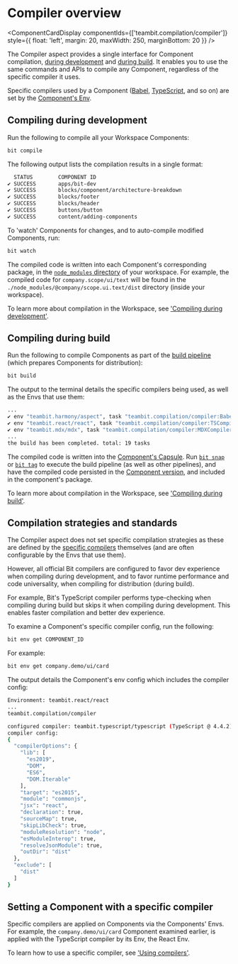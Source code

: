 
# Compiler overview

<ComponentCardDisplay
  componentIds={['teambit.compilation/compiler']}
  style={{ float: 'left', margin: 20, maxWidth: 250, marginBottom: 20 }}
/>

The Compiler aspect provides a single interface for Component compilation, [during development](/dev-services/compiler/compiling-during-development) and [during build](/dev-services/compiler/compiling-during-build).
It enables you to use the same commands and APIs to compile any Component, regardless of the specific compiler it uses.

Specific compilers used by a Component ([Babel](https://bit.cloud/teambit/compilation/babel), [TypeScript](https://bit.cloud/teambit/typescript/typescript), and so on) are set by the [Component's Env](/envs/using-envs).

## Compiling during development

Run the following to compile all your Workspace Components:

```bash
bit compile
```

The following output lists the compilation results in a single format:

```bash
  STATUS        COMPONENT ID
✔ SUCCESS       apps/bit-dev
✔ SUCCESS       blocks/component/architecture-breakdown
✔ SUCCESS       blocks/footer
✔ SUCCESS       blocks/header
✔ SUCCESS       buttons/button
✔ SUCCESS       content/adding-components
```

To 'watch' Components for changes, and to auto-compile modified Components, run:

```bash
bit watch
```

The compiled code is written into each Component's corresponding package, in the [`node_modules` directory](/dependencies/node-modules) of your workspace.
For example, the compiled code for `company.scope/ui/text` will be found in the `./node_modules/@company/scope.ui.text/dist` directory (inside your workspace).

To learn more about compilation in the Workspace, see ['Compiling during development'](/dev-services/compiler/compiling-during-development).

## Compiling during build

Run the following to compile Components as part of the [build pipeline](/dev-services/builder/build-pipelines) (which prepares Components for distribution):

```bash
bit build
```

The output to the terminal details the specific compilers being used, as well as the Envs that use them:

```bash
...
✔ env "teambit.harmony/aspect", task "teambit.compilation/compiler:BabelCompiler (compile components for artifact dist)" has completed successfully in 363ms
✔ env "teambit.react/react", task "teambit.compilation/compiler:TSCompiler (compile components for artifact dist)" has completed successfully in 1s
✔ env "teambit.mdx/mdx", task "teambit.compilation/compiler:MDXCompiler (compile components)" has completed successfully in 879ms
...
the build has been completed. total: 19 tasks
```

The compiled code is written into the [Component's Capsule](/components/structure/component-capsules). Run [`bit snap`](/components/snaps) or [`bit tag`](/components/tags) to execute the build pipeline (as well as other pipelines), and have the compiled code persisted in the [Component version](/components/navigating-history), and included in the component's package.

To learn more about compilation in the Workspace, see ['Compiling during build'](/dev-services/compiler/compiling-during-build).

## Compilation strategies and standards

The Compiler aspect does not set specific compilation strategies as these are defined by the [specific compilers](/dev-services/compiler/compiler-overview) themselves (and are often configurable by the Envs that use them).

However, all official Bit compilers are configured to favor dev experience when compiling during development, and to favor runtime performance and code universality, when compiling for distribution (during build).

For example, Bit's TypeScript compiler performs type-checking when compiling during build but skips it when compiling during development.
This enables faster compilation and better dev experience.

To examine a Component's specific compiler config, run the following:

```bash
bit env get COMPONENT_ID
```

For example:

```bash
bit env get company.demo/ui/card
```

The output details the Component's env config which includes the compiler config:

```bash
Environment: teambit.react/react
...
teambit.compilation/compiler

configured compiler: teambit.typescript/typescript (TypeScript @ 4.4.2)
compiler config:
{
  "compilerOptions": {
    "lib": [
      "es2019",
      "DOM",
      "ES6",
      "DOM.Iterable"
    ],
    "target": "es2015",
    "module": "commonjs",
    "jsx": "react",
    "declaration": true,
    "sourceMap": true,
    "skipLibCheck": true,
    "moduleResolution": "node",
    "esModuleInterop": true,
    "resolveJsonModule": true,
    "outDir": "dist"
  },
  "exclude": [
    "dist"
  ]
}

```

## Setting a Component with a specific compiler

Specific compilers are applied on Components via the Components' Envs. For example, the `company.demo/ui/card` Component examined earlier, is applied with
the TypeScript compiler by its Env, the React Env.

To learn how to use a specific compiler, see ['Using compilers'](/dev-services/compiler/using-a-compiler).
